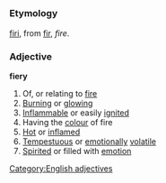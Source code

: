 =={{en}}==
===Etymology===
{{enm}} [[firi]], from [[fir]], ''fire''.
===Adjective===
'''fiery'''
#Of, or relating to [[fire]]
#[[Burning]] or [[glowing]]
#[[Inflammable]] or easily [[ignite]]d
#Having the [[colour]] of fire
#[[Hot]] or [[inflamed]]
#[[Tempestuous]] or [[emotionally]] [[volatile]]
#[[Spirited]] or filled with [[emotion]]
[[Category:English adjectives]]